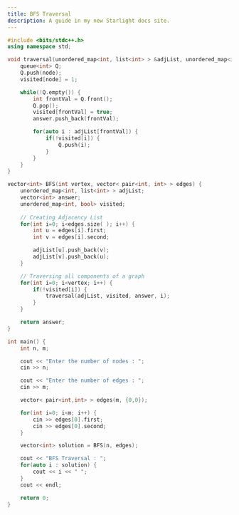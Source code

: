 ```yaml
---
title: BFS Traversal
description: A guide in my new Starlight docs site.
---
```


```c++
#include <bits/stdc++.h>
using namespace std;

void traversal(unordered_map<int, list<int> > &adjList, unordered_map<int, bool> &visited, vector<int> &answer, int node) {
    queue<int> Q;
    Q.push(node);
    visited[node] = 1;

    while(!Q.empty()) {
        int frontVal = Q.front();
        Q.pop();
        visited[frontVal] = true;
        answer.push_back(frontVal);

        for(auto i : adjList[frontVal]) {
            if(!visited[i]) {
                Q.push(i);
            }
        }
    }
}

vector<int> BFS(int vertex, vector< pair<int, int> > edges) {
    unordered_map<int, list<int> > adjList;
    vector<int> answer;
    unordered_map<int, bool> visited;
    
    // Creating Adjacency List
    for(int i=0; i<edges.size( ); i++) {
        int u = edges[i].first;
        int v = edges[i].second;

        adjList[u].push_back(v);
        adjList[v].push_back(u);
    }

    // Traversing all components of a graph
    for(int i=0; i<vertex; i++) {
        if(!visited[i]) {
            traversal(adjList, visited, answer, i);
        }
    }

    return answer;
}

int main() {
    int n, m;

    cout << "Enter the number of nodes : ";
    cin >> n;

    cout << "Enter the number of edges : ";
    cin >> m;

    vector< pair<int,int> > edges(m, {0,0});

    for(int i=0; i<m; i++) {
        cin >> edges[0].first;
        cin >> edges[0].second;
    }

    vector<int> solution = BFS(n, edges);

    cout << "BFS Traversal : ";
    for(auto i : solution) {
        cout << i << " ";
    }
    cout << endl;

    return 0;
}
```